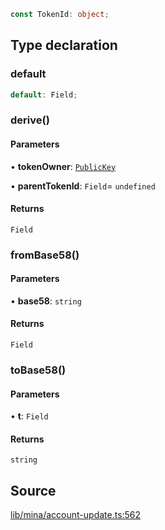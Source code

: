 ```ts
const TokenId: object;
```

## Type declaration

### default

```ts
default: Field;
```

### derive()

#### Parameters

• **tokenOwner**: [`PublicKey`](../classes/PublicKey.mdx)

• **parentTokenId**: `Field`= `undefined`

#### Returns

`Field`

### fromBase58()

#### Parameters

• **base58**: `string`

#### Returns

`Field`

### toBase58()

#### Parameters

• **t**: `Field`

#### Returns

`string`

## Source

[lib/mina/account-update.ts:562](https://github.com/o1-labs/o1js/blob/ccbd5fd4525adaf6c1f07bef7847d7bac67c71b5/src/lib/mina/account-update.ts#L562)
